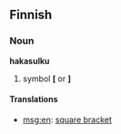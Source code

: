==Finnish==

===Noun===
'''hakasulku'''
#symbol '''[''' or ''']'''

====Translations====
*[[msg:en]]: [[square bracket]]